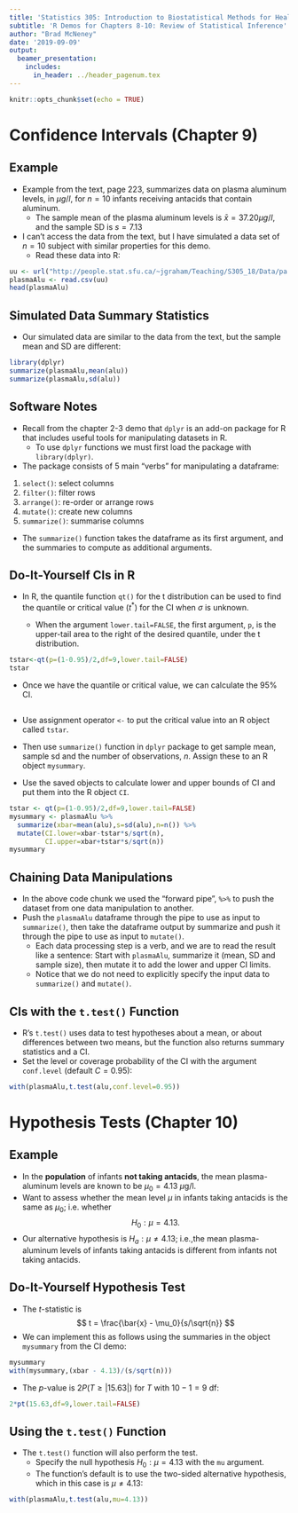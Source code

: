 ```yaml
---
title: 'Statistics 305: Introduction to Biostatistical Methods for Health Sciences'
subtitle: 'R Demos for Chapters 8-10: Review of Statistical Inference'
author: "Brad McNeney"
date: '2019-09-09'
output: 
  beamer_presentation:
    includes:
      in_header: ../header_pagenum.tex
---
```


```r
knitr::opts_chunk$set(echo = TRUE)
```


# Confidence Intervals (Chapter 9)

## Example

* Example from the text, page 223, summarizes data on plasma aluminum levels,
in $\mu g/l$, for $n=10$ infants receiving antacids that contain aluminum.
    + The sample mean of the plasma aluminum levels is $\bar{x} = 37.20 \mu g/l$, and the sample SD is $s=7.13$
* I can't access the data from the text, but I have
simulated a data set of $n=10$ subject with
similar properties for this demo.
    + Read these data into R:

\scriptsize

<!--
```r
set.seed(123)
plasmaAlu <- data.frame(alu = rnorm(n=10,mean=37.2,sd=7.13))
write.csv(file="pa.csv",plasmaAlu,row.names=FALSE)
```
\normalsize
-->
```r
uu <- url("http://people.stat.sfu.ca/~jgraham/Teaching/S305_18/Data/pa.csv")
plasmaAlu <- read.csv(uu)
head(plasmaAlu)
```

## Simulated Data Summary Statistics

* Our simulated data are similar to the data from 
the text, but the sample mean and SD are different:

\small

```r
library(dplyr)
summarize(plasmaAlu,mean(alu))
summarize(plasmaAlu,sd(alu))
```

## Software Notes 

* Recall from the chapter 2-3 demo that
`dplyr` is an add-on package for R that includes useful 
tools for manipulating datasets in R.
    + To use `dplyr` functions we must first load the 
    package with `library(dplyr)`.

* The package consists of 5 main "verbs" for manipulating 
a dataframe: 
1. `select()`: 	select columns
2. `filter()`: 	filter rows
3. `arrange()`: 	re-order or arrange rows
4. `mutate()`: 	create new columns
5. `summarize()`: 	summarise columns

* The `summarize()` function
    takes the dataframe as its first
    argument, and the summaries to compute as additional
    arguments.

## Do-It-Yourself CIs in R

* In R, the quantile function `qt()` for the t distribution can be used to find 
the quantile or critical value ($t^*$) for the CI when $\sigma$ is unknown.

    + When the argument `lower.tail=FALSE`, the first argument, `p`, is the upper-tail area to the right of the desired quantile, under the t distribution.  

\scriptsize

```r
tstar<-qt(p=(1-0.95)/2,df=9,lower.tail=FALSE)
tstar
```

\normalsize

* Once we have the quantile or critical value, we can calculate the 95% CI.

## 

* Use assignment operator `<-` to put the critical value into an R object called `tstar`.

* Then use `summarize()` function in `dplyr` package to get sample mean, sample sd and the number of observations, $n$. Assign these to an R object `mysummary`. 

* Use the saved objects to calculate lower and upper bounds of CI and put them into the R object `CI`.
   
\scriptsize

```r
tstar <- qt(p=(1-0.95)/2,df=9,lower.tail=FALSE)
mysummary <- plasmaAlu %>% 
  summarize(xbar=mean(alu),s=sd(alu),n=n()) %>%
  mutate(CI.lower=xbar-tstar*s/sqrt(n),
         CI.upper=xbar+tstar*s/sqrt(n))
mysummary
```

## Chaining Data Manipulations

* In the above code chunk we used the "forward pipe", `%>%`
to push the dataset from one data manipulation to another.
* Push the `plasmaAlu` dataframe through the pipe
to use as input to `summarize()`, then take the dataframe
output by summarize and push it through the pipe to 
use as input to `mutate()`.
    + Each data processing step is a verb, and we 
    are to read the result like a sentence:
    Start with `plasmaAlu`, summarize it 
    (mean, SD and sample size), then mutate it to 
    add the lower and upper CI limits.
    + Notice that we do not need to explicitly specify the 
    input data to `summarize()` and `mutate()`.

## CIs with the `t.test()` Function

* R's `t.test()` uses data to test hypotheses 
about a mean, or about differences between two means,
but the function also returns summary statistics and 
a CI.
* Set the level or coverage probability of the CI with the argument
    `conf.level` (default $C=0.95$):

\scriptsize

```r
with(plasmaAlu,t.test(alu,conf.level=0.95))
```



# Hypothesis Tests (Chapter 10)


## Example

* In the **population** of infants **not taking antacids**,
the mean plasma-aluminum levels are known to be $\mu_0 = 4.13$  $\mu$g/l.
* Want to assess whether the mean level $\mu$ in infants taking
antacids is the same as $\mu_0$; i.e. whether 
$$H_0: \mu=4.13.$$
* Our alternative hypothesis is $H_a:\mu \not= 4.13$; i.e.,the mean plasma-aluminum levels of infants taking
antacids is different from infants not taking antacids.


## Do-It-Yourself Hypothesis Test

* The $t$-statistic is
$$
t = \frac{\bar{x} - \mu_0}{s/\sqrt{n}}
$$
* We can implement this as follows using
the summaries in the object `mysummary` from
the CI demo:

\scriptsize

```r
mysummary
with(mysummary,(xbar - 4.13)/(s/sqrt(n)))
```
\normalsize

* The $p$-value is 
$2P(T \geq |15.63|)$ for $T$ with $10-1=9$ df:
\scriptsize
```r
2*pt(15.63,df=9,lower.tail=FALSE)
```

## Using the `t.test()` Function

* The `t.test()` function will also perform the test.
    + Specify the null hypothesis 
$H_0:\mu=4.13$ with the `mu` argument.
    + The function's default is to use the two-sided
    alternative hypothesis, which in this case is
    $\mu \not= 4.13$:


\scriptsize
```r
with(plasmaAlu,t.test(alu,mu=4.13))
```
